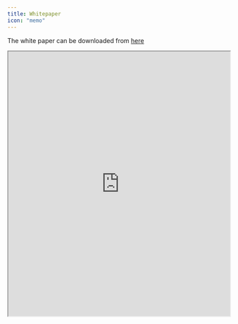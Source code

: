 ```yaml
---
title: Whitepaper
icon: "memo"
---
```


The white paper can be downloaded from [here](https://docs.google.com/document/d/1boxy7llx8RtsYDddr2_1wF0AOqJoXgBP9FvVRgCEhME/edit?usp=sharing)

<iframe src="https://docs.google.com/document/d/1boxy7llx8RtsYDddr2_1wF0AOqJoXgBP9FvVRgCEhME/preview" width="100%" height="600px"></iframe>